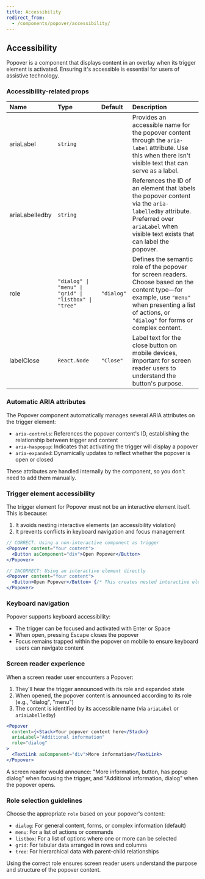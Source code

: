 ```yaml
---
title: Accessibility
redirect_from:
  - /components/popover/accessibility/
---
```


## Accessibility

Popover is a component that displays content in an overlay when its trigger element is activated. Ensuring it's accessible is essential for users of assistive technology.

### Accessibility-related props

| Name           | Type                                                  | Default    | Description                                                                                                                                                                                            |
| :------------- | :---------------------------------------------------- | :--------- | :----------------------------------------------------------------------------------------------------------------------------------------------------------------------------------------------------- |
| ariaLabel      | `string`                                              |            | Provides an accessible name for the popover content through the `aria-label` attribute. Use this when there isn't visible text that can serve as a label.                                              |
| ariaLabelledby | `string`                                              |            | References the ID of an element that labels the popover content via the `aria-labelledby` attribute. Preferred over `ariaLabel` when visible text exists that can label the popover.                   |
| role           | `"dialog" \| "menu" \| "grid" \| "listbox" \| "tree"` | `"dialog"` | Defines the semantic role of the popover for screen readers. Choose based on the content type—for example, use `"menu"` when presenting a list of actions, or `"dialog"` for forms or complex content. |
| labelClose     | `React.Node`                                          | `"Close"`  | Label text for the close button on mobile devices, important for screen reader users to understand the button's purpose.                                                                               |

### Automatic ARIA attributes

The Popover component automatically manages several ARIA attributes on the trigger element:

- `aria-controls`: References the popover content's ID, establishing the relationship between trigger and content
- `aria-haspopup`: Indicates that activating the trigger will display a popover
- `aria-expanded`: Dynamically updates to reflect whether the popover is open or closed

These attributes are handled internally by the component, so you don't need to add them manually.

### Trigger element accessibility

The trigger element for Popover must not be an interactive element itself. This is because:

1. It avoids nesting interactive elements (an accessibility violation)
2. It prevents conflicts in keyboard navigation and focus management

```jsx
// CORRECT: Using a non-interactive component as trigger
<Popover content="Your content">
  <Button asComponent="div">Open Popover</Button>
</Popover>

// INCORRECT: Using an interactive element directly
<Popover content="Your content">
  <Button>Open Popover</Button> {/* This creates nested interactive elements */}
</Popover>
```

### Keyboard navigation

Popover supports keyboard accessibility:

- The trigger can be focused and activated with Enter or Space
- When open, pressing Escape closes the popover
- Focus remains trapped within the popover on mobile to ensure keyboard users can navigate content

### Screen reader experience

When a screen reader user encounters a Popover:

1. They'll hear the trigger announced with its role and expanded state
2. When opened, the popover content is announced according to its role (e.g., "dialog", "menu")
3. The content is identified by its accessible name (via `ariaLabel` or `ariaLabelledby`)

```jsx
<Popover
  content={<Stack>Your popover content here</Stack>}
  ariaLabel="Additional information"
  role="dialog"
>
  <TextLink asComponent="div">More information</TextLink>
</Popover>
```

A screen reader would announce: "More information, button, has popup dialog" when focusing the trigger, and "Additional information, dialog" when the popover opens.

### Role selection guidelines

Choose the appropriate `role` based on your popover's content:

- `dialog`: For general content, forms, or complex information (default)
- `menu`: For a list of actions or commands
- `listbox`: For a list of options where one or more can be selected
- `grid`: For tabular data arranged in rows and columns
- `tree`: For hierarchical data with parent-child relationships

Using the correct role ensures screen reader users understand the purpose and structure of the popover content.

